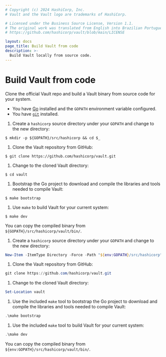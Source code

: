 ```yaml
---
# Copyright (c) 2024 HashiCorp, Inc.
# Vault and the Vault logo are trademarks of HashiCorp.

# Licensed under the Business Source License, Version 1.1.
# The original work was translated from English into Brazilian Portuguese.
# https://github.com/hashicorp/vault/blob/main/LICENSE

layout: docs
page_title: Build Vault from code
description: >-
  Build Vault locally from source code.
---
```


# Build Vault from code

Clone the official Vault repo and build a Vault binary from source code for your
system.

<Tip title="Assumptions">

- You have [Go](https://golang.org) installed and the `GOPATH` environment
  variable configured.
- You have [`git`](https://www.git-scm.com/) installed.

</Tip>

<Tabs>

<Tab heading="Linux shell" group="nix">

1. Create a `hashicorp` source directory under your `GOPATH` and change to the
   new directory:

  ```shell-session
  $ mkdir -p ${GOPATH}/src/hashicorp && cd $_
  ```

1. Clone the Vault repository from GitHub:
  ```shell-session
  $ git clone https://github.com/hashicorp/vault.git
  ```

1. Change to the cloned Vault directory:
  ```shell-session
  $ cd vault
  ```

1. Bootstrap the Go project to download and compile the libraries and tools
   needed to compile Vault:
  ```shell-session
  $ make bootstrap
  ```

1. Use `make` to build Vault for your current system:
  ```shell-session
  $ make dev
  ```

  You can copy the compiled binary from `${GOPATH}/src/hashicorp/vault/bin/`.

</Tab>

<Tab heading="Powershell" group="ps">

1. Create a `hashicorp` source directory under your `GOPATH` and change to the
   new directory:

  ```powershell
  New-Item -ItemType Directory -Force -Path "${env:GOPATH}/src/hashicorp" | Set-Location
  ```

1. Clone the Vault repository from GitHub:

  ```powershell
  git clone https://github.com/hashicorp/vault.git
  ```

1. Change to the cloned Vault directory:

  ```powershell
  Set-Location vault
  ```

1. Use the included `make` tool to bootstrap the Go project to download and
   compile the libraries and tools needed to compile Vault:

  ```powershell
  .\make bootstrap
  ```

1. Use the included `make` tool to build Vault for your current system:

  ```powershell
  .\make dev
  ```

  You can copy the compiled binary from `${env:GOPATH}/src/hashicorp/vault/bin/`.

</Tab>

</Tabs>
